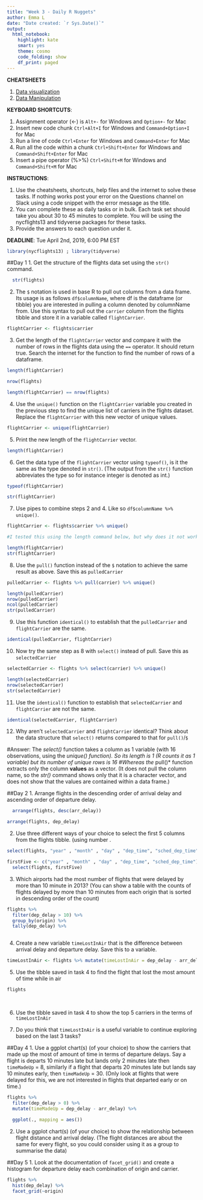 ```yaml
---
title: "Week 3 - Daily R Nuggets"
author: Emma L
date: "Date created: `r Sys.Date()`"
output:
  html_notebook:
    highlight: kate
    smart: yes
    theme: cosmo
    code_folding: show
    df_print: paged
---
```

**CHEATSHEETS**

1. [Data visualization](https://github.com/rstudio/cheatsheets/blob/master/data-visualization-2.1.pdf)
2. [Data Manipulation](https://github.com/rstudio/cheatsheets/blob/master/data-transformation.pdf)

**KEYBOARD SHORTCUTS**:

1. Assignment operator (<-) is `Alt+-` for Windows and `Option+-` for Mac
2. Insert new code chunk `Ctrl+Alt+I` for Windows and `Command+Option+I` for Mac
3. Run a line of code `Ctrl+Enter` for Windows and `Command+Enter` for Mac
4. Run all the code within a chunk `Ctrl+Shift+Enter` for Windows and `Command+Shift+Enter` for Mac
5. Insert a pipe operator (%>%) `Ctrl+Shift+M` for Windows and `Command+Shift+M` for Mac

**INSTRUCTIONS**: 

1. Use the cheatsheets, shortcuts, help files and the internet to solve these tasks. If nothing works post your error on the Questions channel on Slack using a code snippet with the error message as the title.
2. You can complete these as daily tasks or in bulk. Each task set should take you about 30 to 45 minutes to complete. You will be using the nycflights13 and tidyverse packages for these tasks.
3. Provide the answers to each question under it. 

**DEADLINE**: Tue April 2nd, 2019, 6:00 PM EST

```r
library(nycflights13) ; library(tidyverse)
```


##Day 1
1. Get the structure of the flights data set using the `str()` command.
```r
  str(flights)
```



2. The `$` notation is used in base R to pull out columns from a data frame. Its usage is as follows `df$columnName`, where df is the dataframe (or tibble) you are interested in pulling a column denoted by columnName from. Use this syntax to pull out the `carrier` column from the flights tibble and store it in a variable called `flightCarrier`.
```r
flightCarrier <- flights$carrier
```

3. Get the length of the `flightCarrier` vector and compare it with the number of rows in the flights data using the `==` operator. It should return true. Search the internet for the function to find the number of rows of a dataframe.
```r
length(flightCarrier)

nrow(flights)

length(flightCarrier) == nrow(flights)
```
4. Use the `unique()` function on the `flightCarrier` variable you created in the previous step to find the unique list of carriers in the flights dataset. Replace the `flightCarrier` with this new vector of unique values.

```r
flightCarrier <- unique(flightCarrier)
```

5. Print the new length of the `flightCarrier` vector.
```r
length(flightCarrier)
```

6. Get the data type of the `flightCarrier` vector using `typeof()`, is it the same as the type denoted in `str()`. (The output from the `str()` function abbreviates the type so for instance integer is denoted as int.)
```r
typeof(flightCarrier)

str(flightCarrier)
```

7. Use pipes to combine steps 2 and 4. Like so `df$columnName %>% unique()`.
```r
flightCarrier <- flights$carrier %>% unique()

#I tested this using the length command below, but why does it not work if you put the new var "flightCarrier into the unique bracket?"   

length(flightCarrier)
str(flightCarrier)

```

8. Use the `pull()` function instead of the `$` notation to achieve the same result as above. Save this as `pulledCarrier`
```r
pulledCarrier <- flights %>% pull(carrier) %>% unique()

length(pulledCarrier)
nrow(pulledCarrier)
ncol(pulledCarrier)
str(pulledCarrier)
```

9. Use this function `identical()` to establish that the `pulledCarrier` and `flightCarrier` are the same.
```r
identical(pulledCarrier, flightCarrier)
```

10. Now try the same step as 8 with `select()` instead of pull. Save this as `selectedCarrier`
```r

selectedCarrier <- flights %>% select(carrier) %>% unique()

length(selectedCarrier)
nrow(selectedCarrier)  
str(selectedCarrier)
```

11. Use the `identical()` function to establish that `selectedCarrier` and `flightCarrier` are not the same. 
```r
identical(selectedCarrier, flightCarrier)
```

12. Why aren't `selectedCarrier` and `flightCarrier` identical? Think about the data structure that `select()` returns compared to that for `pull()`/`$`

#Answer: The *select()* function takes a column as 1 variable (with 16 observations, using the *unique() function). So its length is 1 (R counts it as 1 variable) but its number of unique rows is 16
#Whereas the *pull()* function extracts only the column **values** as a vector. (It does not pull the column name, so the *str()* command shows only that it is a character vector, and does not show that the values are contained within a data frame.)

##Day 2
1. Arrange flights in the descending order of arrival delay and ascending order of departure delay.

```r
  arrange(flights, desc(arr_delay))
```

```r
arrange(flights, dep_delay)
```

2. Use three different ways of your choice to select the first 5 columns from the flights tibble. (using number . 

```r
select(flights, "year" , "month" , "day" , "dep_time", "sched_dep_time")
```

```r
firstFive <- c("year" , "month" , "day" , "dep_time", "sched_dep_time")
  select(flights, firstFive)
```


3. Which airports had the most number of flights that were delayed by more than 10 minute in 2013? (You can show a table with the counts of flights delayed by more than 10 minutes from each origin that is sorted in descending order of the count)

```r
flights %>% 
  filter(dep_delay > 10) %>% 
  group_by(origin) %>% 
  tally(dep_delay) %>% 


```

```r

```


4. Create a new variable `timeLostInAir` that is the difference between arrival delay and departure delay. Save this to a variable.

```r
timeLostInAir <- flights %>% mutate(timeLostInAir = dep_delay - arr_delay)
```

5. Use the tibble saved in task 4 to find the flight that lost the most amount of time while in air
```r
flights 
  
  
```

6. Use the tibble saved in task 4 to show the top 5 carriers in the terms of `timeLostInAir`

7. Do you think that `timeLostInAir` is a useful variable to continue exploring based on the last 3 tasks?


##Day 4
1. Use a ggplot chart(s) (of your choice) to show the carriers that made up the most of amount of time in terms of departure delays. Say a flight is departs 10 minutes late but lands only 2 minutes late then `timeMadeUp`  = 8, similarly if a flight that departs 20 minutes late but lands say 10 minutes early, then `timeMadeUp` = 30. (Only look at flights that were delayed for this, we are not interested in flights that departed early or on time.)
```r
flights %>%
  filter(dep_delay > 0) %>% 
  mutate(timeMadeUp = dep_delay - arr_delay) %>% 
  
  ggplot(., mapping = aes())


```


2. Use a ggplot chart(s) (of your choice) to show the relationship between flight distance and arrival delay. (The flight distances are about the same for every flight, so you could consider using it as a group to summarise the data)

##Day 5
1. Look at the documentation of `facet_grid()` and create a histogram for departure delay each combination of origin and carrier.
```r


flights %>% 
  hist(dep_delay) %>% 
  facet_grid(~origin)
```


